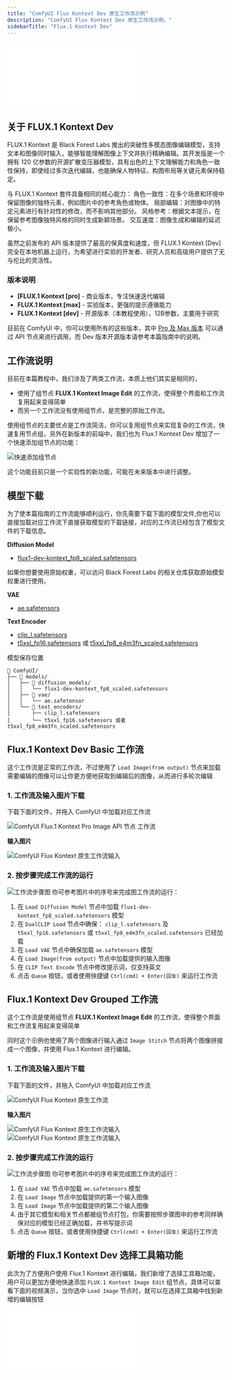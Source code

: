 ```yaml
---
title: "ComfyUI Flux Kontext Dev 原生工作流示例"
description: "ComfyUI Flux Kontext Dev 原生工作流示例。"
sidebarTitle: "Flux.1 Kontext Dev"
---
```



<iframe
  className="w-full aspect-video rounded-xl"
  src="//player.bilibili.com/player.html?isOutside=true&aid=114750419636159&bvid=BV14MKfzCELz&cid=30712923473&p=1"
  title="ComfyUI Selection Toolbox New Features"
  frameBorder="0"
  allow="accelerometer; clipboard-write; encrypted-media; gyroscope; picture-in-picture"
  allowFullScreen
></iframe>

## 关于 FLUX.1 Kontext Dev

FLUX.1 Kontext 是 Black Forest Labs 推出的突破性多模态图像编辑模型，支持文本和图像同时输入，能够智能理解图像上下文并执行精确编辑。其开发版是一个拥有 120 亿参数的开源扩散变压器模型，具有出色的上下文理解能力和角色一致性保持，即使经过多次迭代编辑，也能确保人物特征、构图布局等关键元素保持稳定。

与 FLUX.1 Kontext 套件具备相同的核心能力：
角色一致性：在多个场景和环境中保留图像的独特元素，例如图片中的参考角色或物体。
局部编辑：对图像中的特定元素进行有针对性的修改，而不影响其他部分。
风格参考：根据文本提示，在保留参考图像独特风格的同时生成新颖场景。
交互速度：图像生成和编辑的延迟极小。

虽然之前发布的 API 版本提供了最高的保真度和速度，但 FLUX.1 Kontext [Dev] 完全在本地机器上运行，为希望进行实验的开发者、研究人员和高级用户提供了无与伦比的灵活性。

### 版本说明

- **[FLUX.1 Kontext [pro]** - 商业版本，专注快速迭代编辑
- **FLUX.1 Kontext [max]** - 实验版本，更强的提示遵循能力  
- **FLUX.1 Kontext [dev]** - 开源版本（本教程使用），12B参数，主要用于研究

目前在 ComfyUI 中，你可以使用所有的这些版本，其中 [Pro 及 Max 版本](zh-CN/tutorials/api-nodes/black-forest-labs/flux-1-kontext) 可以通过 API 节点来进行调用，而 Dev 版本开源版本请参考本篇指南中的说明。


## 工作流说明

目前在本篇教程中，我们涉及了两类工作流，本质上他们其实是相同的，
- 使用了组节点 **FLUX.1 Kontext Image Edit** 的工作流，使得整个界面和工作流复用起来变得简单
- 而另一个工作流没有使用组节点，是完整的原始工作流。

使用组节点的主要优点是工作流简洁，你可以复用组节点来实现复杂的工作流，快速复用节点组，另外在新版本的前端中，我们也为 Flux.1 Kontext Dev 增加了一个快速添加组节点的功能：

![快速添加组节点](/images/tutorial/flux/selcetion_toolbox_edit.jpg)

<Tip>
    这个功能目前只是一个实验性的新功能，可能在未来版本中进行调整。
</Tip>

<UpdateReminder/>

## 模型下载

为了使本篇指南的工作流能够顺利运行，你先需要下载下面的模型文件,你也可以直接加载对应工作流下直接获取模型的下载链接，对应的工作流已经包含了模型文件的下载信息。

**Diffusion Model**

- [flux1-dev-kontext_fp8_scaled.safetensors](https://huggingface.co/Comfy-Org/flux1-kontext-dev_ComfyUI/resolve/main/split_files/diffusion_models/flux1-dev-kontext_fp8_scaled.safetensors)

<Tip>
如果你想要使用原始权重，可以访问 Black Forest Labs 的相关仓库获取原始模型权重进行使用。
</Tip>

**VAE**
- [ae.safetensors](https://huggingface.co/Comfy-Org/Lumina_Image_2.0_Repackaged/blob/main/split_files/vae/ae.safetensors)

**Text Encoder**
- [clip_l.safetensors](https://huggingface.co/comfyanonymous/flux_text_encoders/blob/main/clip_l.safetensors)
- [t5xxl_fp16.safetensors](https://huggingface.co/comfyanonymous/flux_text_encoders/resolve/main/t5xxl_fp16.safetensors) 或 [t5xxl_fp8_e4m3fn_scaled.safetensors](https://huggingface.co/comfyanonymous/flux_text_encoders/resolve/main/t5xxl_fp8_e4m3fn_scaled.safetensors)

模型保存位置

```
📂 ComfyUI/
├── 📂 models/
│   ├── 📂 diffusion_models/
│   │   └── flux1-dev-kontext_fp8_scaled.safetensors
│   ├── 📂 vae/
│   │   └── ae.safetensor
│   └── 📂 text_encoders/
│       ├── clip_l.safetensors
│       └── t5xxl_fp16.safetensors 或者 t5xxl_fp8_e4m3fn_scaled.safetensors
```

## Flux.1 Kontext Dev Basic 工作流

这个工作流是正常的工作流，不过使用了 `Load Image(from output)` 节点来加载需要编辑的图像可以让你更方便地获取到编辑后的图像，从而进行多轮次编辑

### 1. 工作流及输入图片下载

下载下面的文件，并拖入 ComfyUI 中加载对应工作流

![ComfyUI Flux.1 Kontext Pro Image API 节点 工作流](https://raw.githubusercontent.com/Comfy-Org/example_workflows/main/flux/kontext/dev/flux_1_kontext_dev_basic.png)

**输入图片**

![ComfyUI Flux Kontext 原生工作流输入](https://raw.githubusercontent.com/Comfy-Org/example_workflows/main/flux/kontext/dev/rabbit.jpg)

### 2. 按步骤完成工作流的运行

![工作流步骤图](/images/tutorial/flux/flux_1_kontext_dev_basic_step_guide.jpg)
你可参考图片中的序号来完成图工作流的运行：

1. 在 `Load Diffusion Model` 节点中加载 `flux1-dev-kontext_fp8_scaled.safetensors` 模型
2. 在 `DualCLIP Load` 节点中确保： `clip_l.safetensors` 及 `t5xxl_fp16.safetensors` 或 `t5xxl_fp8_e4m3fn_scaled.safetensors` 已经加载
3. 在 `Load VAE` 节点中确保加载 `ae.safetensors` 模型
4. 在 `Load Image(from output)` 节点中加载提供的输入图像
5. 在 `CLIP Text Encode` 节点中修改提示词，仅支持英文
5. 点击 `Queue` 按钮，或者使用快捷键 `Ctrl(cmd) + Enter(回车)` 来运行工作流

## Flux.1 Kontext Dev Grouped 工作流

这个工作流是使用组节点 **FLUX.1 Kontext Image Edit** 的工作流，使得整个界面和工作流复用起来变得简单

同时这个示例也使用了两个图像进行输入通过 `Image Stitch` 节点将两个图像拼接成一个图像，并使用 Flux.1 Kontext 进行编辑。

### 1. 工作流及输入图片下载

下载下面的文件，并拖入 ComfyUI 中加载对应工作流

![ComfyUI Flux Kontext 原生工作流](https://raw.githubusercontent.com/Comfy-Org/example_workflows/main/flux/kontext/dev/flux_1_kontext_dev_grouped.png)

**输入图片**

![ComfyUI Flux Kontext 原生工作流输入](https://raw.githubusercontent.com/Comfy-Org/example_workflows/main/flux/kontext/dev/doll_1.webp)
![ComfyUI Flux Kontext 原生工作流输入](https://raw.githubusercontent.com/Comfy-Org/example_workflows/main/flux/kontext/dev/doll_2.webp)

### 2. 按步骤完成工作流的运行

![工作流步骤图](/images/tutorial/flux/flux_1_kontext_dev_grouped_step_guide.jpg)
你可参考图片中的序号来完成图工作流的运行：

1. 在 `Load VAE` 节点中加载 `ae.safetensors` 模型
2. 在 `Load Image` 节点中加载提供的第一个输入图像
3. 在 `Load Image` 节点中加载提供的第二个输入图像
4. 由于其它模型和相关节点都被组节点打包，你需要按照步骤图中的参考同样确保对应的模型已经正确加载，并书写提示词
5. 点击 `Queue` 按钮，或者使用快捷键 `Ctrl(cmd) + Enter(回车)` 来运行工作流

## 新增的 Flux.1 Kontext Dev 选择工具箱功能

此次为了方便用户使用 Flux.1 Kontext 进行编辑，我们新增了选择工具箱功能，用户可以更加方便地快速添加 `FLUX.1 Kontext Image Edit` 组节点，具体可以查看下面的视频演示，当你选中 `Load Image` 节点时，就可以在选择工具箱中找到新增的编辑按钮

<iframe
  className="w-full aspect-video rounded-xl"
  src="//player.bilibili.com/player.html?isOutside=true&aid=114758506253384&bvid=BV1tCK1zGENB&cid=30735339422&p=1"
  title="ComfyUI 选择工具箱新增功能"
  frameBorder="0"
  allow="accelerometer; clipboard-write; encrypted-media; gyroscope; picture-in-picture"
  allowFullScreen
></iframe>

<PromptTechniques/>